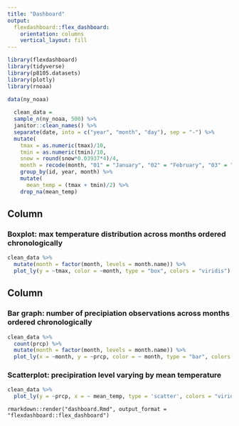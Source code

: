 ```yaml
---
title: "Dashboard"
output: 
  flexdashboard::flex_dashboard:
    orientation: columns
    vertical_layout: fill
---
```


```r
library(flexdashboard)
library(tidyverse)
library(p8105.datasets)
library(plotly)
library(rnoaa)
```

```r
data(ny_noaa)
  
  clean_data = 
  sample_n(ny_noaa, 500) %>%
  janitor::clean_names() %>%
  separate(date, into = c("year", "month", "day"), sep = "-") %>%
  mutate(
    tmax = as.numeric(tmax)/10,
    tmin = as.numeric(tmin)/10,
    snow = round(snow*0.03937*4)/4,
    month = recode(month, "01" = "January", "02" = "February", "03" = "March", "04" = "April", "05" = "May", "06" = "June", "07" = "July", "08" = "August", "09" = "September", "10" = "October", "11" = "November", "12" = "December")) %>%
    group_by(id, year, month) %>%
    mutate(
      mean_temp = (tmax + tmin)/2) %>%
    drop_na(mean_temp)
```

Column {data-width=650}
-----------------------------------------------------------------------

### Boxplot: max temperature distribution across months ordered chronologically

```r
clean_data %>% 
  mutate(month = factor(month, levels = month.name)) %>% 
  plot_ly(y = ~tmax, color = ~month, type = "box", colors = "viridis")
```

Column {data-width=350}
-----------------------------------------------------------------------

### Bar graph: number of precipiation observations across months ordered chronologically

```r
clean_data %>% 
  count(prcp) %>%
  mutate(month = factor(month, levels = month.name)) %>% 
  plot_ly(x = ~month, y = ~prcp, color = ~ month, type = "bar", colors = "viridis")
```

### Scatterplot: precipiration level varying by mean temperature

```r
clean_data %>% 
  plot_ly(y = ~prcp, x = ~ mean_temp, type = 'scatter', colors = "viridis")
```

 `rmarkdown::render("dashboard.Rmd", output_format = "flexdashboard::flex_dashboard")`